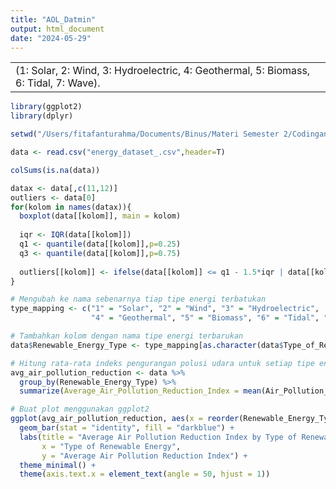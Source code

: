 ```yaml
---
title: "AOL_Datmin"
output: html_document
date: "2024-05-29"
---
```


---
(1: Solar, 2: Wind, 3: Hydroelectric, 4: Geothermal, 5: Biomass, 6: Tidal, 7: Wave).
---

```r
library(ggplot2)
library(dplyr)
```


```r
setwd("/Users/fitafanturahma/Documents/Binus/Materi Semester 2/Codingan (Sems 2)/Data Mining/AOL")
```

```r
data <- read.csv("energy_dataset_.csv",header=T)
```

```r
colSums(is.na(data))
```

```r
datax <- data[,c(11,12)]
outliers <- data[0]
for(kolom in names(datax)){
  boxplot(data[[kolom]], main = kolom)
  
  iqr <- IQR(data[[kolom]])
  q1 <- quantile(data[[kolom]],p=0.25)
  q3 <- quantile(data[[kolom]],p=0.75)
  
  outliers[[kolom]] <- ifelse(data[[kolom]] <= q1 - 1.5*iqr | data[[kolom]] >= q3 + 1.5*iqr, 1,0)
}
```

```r
# Mengubah ke nama sebenarnya tiap tipe energi terbatukan
type_mapping <- c("1" = "Solar", "2" = "Wind", "3" = "Hydroelectric",
                  "4" = "Geothermal", "5" = "Biomass", "6" = "Tidal", "7" = "Wave")
```

```r
# Tambahkan kolom dengan nama tipe energi terbarukan
data$Renewable_Energy_Type <- type_mapping[as.character(data$Type_of_Renewable_Energy)]
```

```r
# Hitung rata-rata indeks pengurangan polusi udara untuk setiap tipe energi terbarukan
avg_air_pollution_reduction <- data %>%
  group_by(Renewable_Energy_Type) %>%
  summarize(Average_Air_Pollution_Reduction_Index = mean(Air_Pollution_Reduction_Index, na.rm = TRUE))
```

```r
# Buat plot menggunakan ggplot2
ggplot(avg_air_pollution_reduction, aes(x = reorder(Renewable_Energy_Type, -Average_Air_Pollution_Reduction_Index), y = Average_Air_Pollution_Reduction_Index)) +
  geom_bar(stat = "identity", fill = "darkblue") +
  labs(title = "Average Air Pollution Reduction Index by Type of Renewable Energy",
       x = "Type of Renewable Energy",
       y = "Average Air Pollution Reduction Index") +
  theme_minimal() +
  theme(axis.text.x = element_text(angle = 50, hjust = 1))
```











